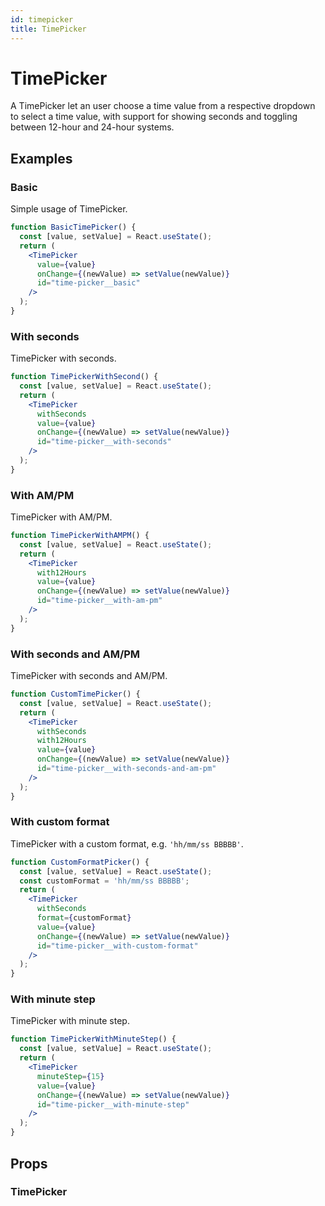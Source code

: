 ```yaml
---
id: timepicker
title: TimePicker
---
```


# TimePicker

A TimePicker let an user choose a time value from a respective dropdown to select a time value, with support for showing seconds and toggling between 12-hour and 24-hour systems.

## Examples

### Basic

Simple usage of TimePicker.

```jsx live
function BasicTimePicker() {
  const [value, setValue] = React.useState();
  return (
    <TimePicker
      value={value}
      onChange={(newValue) => setValue(newValue)}
      id="time-picker__basic"
    />
  );
}
```

### With seconds

TimePicker with seconds.

```jsx live
function TimePickerWithSecond() {
  const [value, setValue] = React.useState();
  return (
    <TimePicker
      withSeconds
      value={value}
      onChange={(newValue) => setValue(newValue)}
      id="time-picker__with-seconds"
    />
  );
}
```

### With AM/PM

TimePicker with AM/PM.

```jsx live
function TimePickerWithAMPM() {
  const [value, setValue] = React.useState();
  return (
    <TimePicker
      with12Hours
      value={value}
      onChange={(newValue) => setValue(newValue)}
      id="time-picker__with-am-pm"
    />
  );
}
```

### With seconds and AM/PM

TimePicker with seconds and AM/PM.

```jsx live
function CustomTimePicker() {
  const [value, setValue] = React.useState();
  return (
    <TimePicker
      withSeconds
      with12Hours
      value={value}
      onChange={(newValue) => setValue(newValue)}
      id="time-picker__with-seconds-and-am-pm"
    />
  );
}
```

### With custom format

TimePicker with a custom format, e.g. `'hh/mm/ss BBBBB'`.

```jsx live
function CustomFormatPicker() {
  const [value, setValue] = React.useState();
  const customFormat = 'hh/mm/ss BBBBB';
  return (
    <TimePicker
      withSeconds
      format={customFormat}
      value={value}
      onChange={(newValue) => setValue(newValue)}
      id="time-picker__with-custom-format"
    />
  );
}
```

### With minute step

TimePicker with minute step.

```jsx live
function TimePickerWithMinuteStep() {
  const [value, setValue] = React.useState();
  return (
    <TimePicker
      minuteStep={15}
      value={value}
      onChange={(newValue) => setValue(newValue)}
      id="time-picker__with-minute-step"
    />
  );
}
```

## Props

### TimePicker

<Props of="TimePicker" from="web" />
